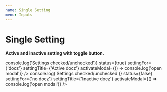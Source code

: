 ```yaml
---
name: Single Setting
menu: Inputs
---
```



# Single Setting

<Props of={SingleSetting} />

**Active and inactive setting with toggle button.**

<Playground>
  <SingleSetting
    onCheck={() => console.log('Settings checked/unchecked')}
    status={true}
    settingFor={'docz'}
    settingTitle={'Active docz'}
    activateModal={() => console.log('open modal')}
  />
  <SingleSetting
    onCheck={() => console.log('Settings checked/unchecked')}
    status={false}
    settingFor={'no docz'}
    settingTitle={'Inactive docz'}
    activateModal={() => console.log('open modal')}
  />
</Playground>
